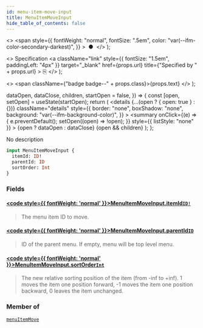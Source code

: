 ```yaml
---
id: menu-item-move-input
title: MenuItemMoveInput
hide_table_of_contents: false
---
```


  <>
    <span
      style={{
        fontWeight: "normal",
        fontSize: ".5em",
        color: "var(--ifm-color-secondary-darkest)",
      }}
    >
      &nbsp;●&nbsp;
    </span>
  </>
);

  <>
    Specification
    <a
      className="link"
      style={{ fontSize: "1.5em", paddingLeft: "4px" }}
      target="\_blank"
      href={props.url}
      title={"Specified by " + props.url}
    >
      ⎘
    </a>
  </>
);

  <>
    <span className={"badge badge--" + props.class}>{props.text}</span>
  </>
);


  dataOpen,
  dataClose,
  children,
  startOpen = false,
}) => {
  const [open, setOpen] = useState(startOpen);
  return (
    <details
      {...(open ? { open: true } : {})}
      className="details"
      style={{
        border: "none",
        boxShadow: "none",
        background: "var(--ifm-background-color)",
      }}
    >
      <summary
        onClick={(e) => {
          e.preventDefault();
          setOpen((open) => !open);
        }}
        style={{ listStyle: "none" }}
      >
        {open ? dataOpen : dataClose}
      </summary>
      {open && children}
    </details>
  );
};

No description

```graphql
input MenuItemMoveInput {
  itemId: ID!
  parentId: ID
  sortOrder: Int
}
```

### Fields

#### [<code style={{ fontWeight: 'normal' }}>MenuItemMoveInput.<b>itemId</b></code>](#)<Bullet />[`ID!`](../../../api-reference/miscellaneous/scalars/id) <Badge class="secondary" text="non-null"/> <Badge class="secondary" text="scalar"/>

> The menu item ID to move.

#### [<code style={{ fontWeight: 'normal' }}>MenuItemMoveInput.<b>parentId</b></code>](#)<Bullet />[`ID`](../../../api-reference/miscellaneous/scalars/id) <Badge class="secondary" text="scalar"/>

> ID of the parent menu. If empty, menu will be top level menu.

#### [<code style={{ fontWeight: 'normal' }}>MenuItemMoveInput.<b>sortOrder</b></code>](#)<Bullet />[`Int`](../../../api-reference/miscellaneous/scalars/int) <Badge class="secondary" text="scalar"/>

> The new relative sorting position of the item (from -inf to +inf). 1 moves the item one position forward, -1 moves the item one position backward, 0 leaves the item unchanged.

### Member of

[`menuItemMove`](../../../api-reference/miscellaneous/mutations/menu-item-move) <Badge class="secondary" text="mutation"/>
